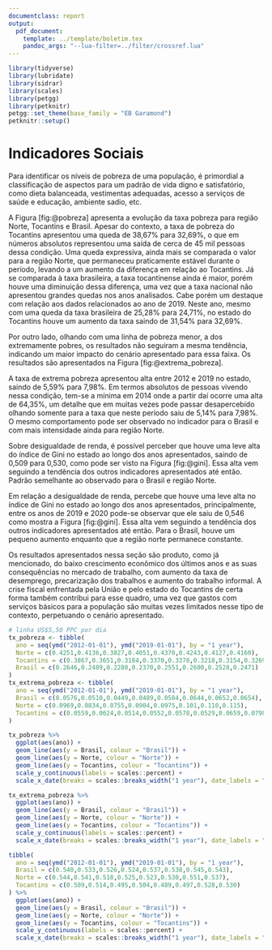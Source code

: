```yaml
---
documentclass: report
output:
  pdf_document:
    template: ../template/boletim.tex
    pandoc_args: "--lua-filter=../filter/crossref.lua"
---
```


```r
library(tidyverse)
library(lubridate)
library(sidrar)
library(scales)
library(petgg)
library(petknitr)
petgg::set_theme(base_family = "EB Garamond")
petknitr::setup()
```

# Indicadores Sociais

Para identificar os níveis de pobreza de uma população, é primordial a classificação de aspectos para um padrão de vida digno e satisfatório, como dieta balanceada, vestimentas adequadas, acesso a serviços de saúde e educação, ambiente sadio, etc.

A Figura [fig:@pobreza] apresenta a evolução da taxa pobreza para região Norte, Tocantins e Brasil. Apesar do contexto, a taxa de pobreza do Tocantins apresentou uma queda de 38,67% para 32,69%, o que em números absolutos representou uma saída de cerca de 45 mil pessoas dessa condição. Uma queda expressiva, ainda mais se comparada o valor para a região Norte, que permaneceu praticamente estável durante o período, levando a um aumento da diferença em relação ao Tocantins. Já se comparada à taxa brasileira, a taxa tocantinense ainda é maior, porém houve uma diminuição dessa diferença, uma vez que a taxa nacional não apresentou grandes quedas nos anos analisados. Cabe porém um destaque com relação aos dados relacionados ao ano de 2019. Neste ano, mesmo com uma queda da taxa brasileira de 25,28% para 24,71%, no estado do Tocantins houve um aumento da taxa saindo de 31,54% para 32,69%.

Por outro lado, olhando com uma linha de pobreza menor, a dos extremamente pobres, os resultados não seguiram a mesma tendência, indicando um maior impacto do cenário apresentado para essa faixa. Os resultados são apresentados na Figura [fig:@extrema_pobreza].

A taxa de extrema pobreza apresentou alta entre 2012 e 2019 no estado, saindo de 5,59% para 7,98%. Em termos absolutos de pessoas vivendo nessa condição, tem-se a mínima em 2014 onde a partir daí ocorre uma alta de 64,35%, um detalhe que em muitas vezes pode passar desapercebido olhando somente para a taxa que neste período saiu de 5,14% para 7,98%. O mesmo comportamento pode ser observado no indicador para o Brasil e com mais intensidade ainda para região Norte.

Sobre desigualdade de renda, é possível perceber que houve uma leve alta do índice de Gini no estado ao longo dos anos apresentados, saindo de 0,509 para 0,530, como pode ser visto na Figura [fig:@gini]. Essa alta vem seguindo a tendência dos outros indicadores apresentados até então. Padrão semelhante ao observado para o Brasil e região Norte.

Em relação a desigualdade de renda, percebe que houve uma leve alta no índice de Gini no estado ao longo dos anos apresentados, principalmente, entre os anos de 2019 e 2020 pode-se observar que ele saiu de 0,546 como mostra a Figura [fig:@gini]. Essa alta vem seguindo a tendência dos outros indicadores apresentados até então. Para o Brasil, houve um pequeno aumento enquanto que a região norte permanece constante.

Os resultados apresentados nessa seção são produto, como já mencionado, do baixo crescimento econômico dos últimos anos e as suas consequências no mercado de trabalho, com aumento da taxa de desemprego, precarização dos trabalhos e aumento do trabalho informal. A crise fiscal enfrentada pela União e pelo estado do Tocantins de certa forma também contribui para esse quadro, uma vez que gastos com serviços básicos para a população são muitas vezes limitados nesse tipo de contexto, perpetuando o cenário apresentado.

```r
# linha US$5,50 PPC por dia
tx_pobreza <- tibble(
  ano = seq(ymd("2012-01-01"), ymd("2019-01-01"), by = "1 year"),
  Norte = c(0.4251,0.4136,0.3827,0.4051,0.4370,0.4243,0.4127,0.4160),
  Tocantins = c(0.3867,0.3651,0.3184,0.3370,0.3378,0.3218,0.3154,0.3269),
  Brasil = c(0.2646,0.2489,0.2280,0.2370,0.2551,0.2600,0.2528,0.2471)
)
tx_extrema_pobreza <- tibble(
  ano = seq(ymd("2012-01-01"), ymd("2019-01-01"), by = "1 year"),
  Brasil = c(0.0576,0.0510,0.0449,0.0489,0.0584,0.0644,0.0652,0.0654),
  Norte = c(0.0969,0.0834,0.0755,0.0904,0.0975,0.101,0.110,0.115),
  Tocantins = c(0.0559,0.0624,0.0514,0.0552,0.0578,0.0529,0.0659,0.0798),
)
```

```r
tx_pobreza %>%
  ggplot(aes(ano)) +
  geom_line(aes(y = Brasil, colour = "Brasil")) +
  geom_line(aes(y = Norte, colour = "Norte")) +
  geom_line(aes(y = Tocantins, colour = "Tocantins")) +
  scale_y_continuous(labels = scales::percent) +
  scale_x_date(breaks = scales::breaks_width("1 year"), date_labels = "%Y")
```


```r
tx_extrema_pobreza %>%
  ggplot(aes(ano)) +
  geom_line(aes(y = Brasil, colour = "Brasil")) +
  geom_line(aes(y = Norte, colour = "Norte")) +
  geom_line(aes(y = Tocantins, colour = "Tocantins")) +
  scale_y_continuous(labels = scales::percent) +
  scale_x_date(breaks = scales::breaks_width("1 year"), date_labels = "%Y")
```

```r
tibble(
  ano = seq(ymd("2012-01-01"), ymd("2019-01-01"), by = "1 year"),
  Brasil = c(0.540,0.533,0.526,0.524,0.537,0.538,0.545,0.543),
  Norte = c(0.544,0.541,0.518,0.525,0.523,0.530,0.551,0.537),
  Tocantins = c(0.509,0.514,0.495,0.504,0.489,0.497,0.528,0.530)
) %>%
  ggplot(aes(ano)) +
  geom_line(aes(y = Brasil, colour = "Brasil")) +
  geom_line(aes(y = Norte, colour = "Norte")) +
  geom_line(aes(y = Tocantins, colour = "Tocantins")) +
  scale_y_continuous(labels = scales::percent) +
  scale_x_date(breaks = scales::breaks_width("1 year"), date_labels = "%Y")
```